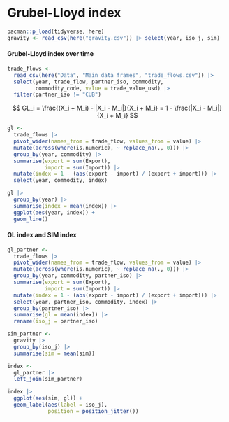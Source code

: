 # Grubel-Lloyd index

```r
pacman::p_load(tidyverse, here)
gravity <- read_csv(here("gravity.csv")) |> select(year, iso_j, sim)
```

#### Grubel-Lloyd index over time

```r
trade_flows <- 
  read_csv(here("Data", "Main data frames", "trade_flows.csv")) |> 
  select(year, trade_flow, partner_iso, commodity, 
         commodity_code, value = trade_value_usd) |> 
  filter(partner_iso != "CUB")
```

$$
GL_i = \frac{(X_i + M_i) - |X_i - M_i|}{X_i + M_i} = 1 - \frac{|X_i - M_i|}{X_i + M_i}
$$

```r
gl <- 
  trade_flows |> 
  pivot_wider(names_from = trade_flow, values_from = value) |> 
  mutate(across(where(is.numeric), ~ replace_na(., 0))) |> 
  group_by(year, commodity) |> 
  summarise(export = sum(Export),
            import = sum(Import)) |> 
  mutate(index = 1 - (abs(export - import) / (export + import))) |> 
  select(year, commodity, index)
```

```r
gl |> 
  group_by(year) |> 
  summarise(index = mean(index)) |> 
  ggplot(aes(year, index)) +
  geom_line()
```

#### GL index and SIM index

```r
gl_partner <- 
  trade_flows |> 
  pivot_wider(names_from = trade_flow, values_from = value) |> 
  mutate(across(where(is.numeric), ~ replace_na(., 0))) |> 
  group_by(year, commodity, partner_iso) |> 
  summarise(export = sum(Export),
            import = sum(Import)) |> 
  mutate(index = 1 - (abs(export - import) / (export + import))) |> 
  select(year, partner_iso, commodity, index) |> 
  group_by(partner_iso) |> 
  summarise(gl = mean(index)) |> 
  rename(iso_j = partner_iso)

sim_partner <- 
  gravity |> 
  group_by(iso_j) |> 
  summarise(sim = mean(sim))

index <- 
  gl_partner |> 
  left_join(sim_partner)
```

```r
index |> 
  ggplot(aes(sim, gl)) +
  geom_label(aes(label = iso_j),
             position = position_jitter())
```
